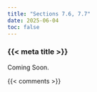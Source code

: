 ```yaml
---
title: "Sections 7.6, 7.7"
date: 2025-06-04
toc: false
---
```


### {{< meta title >}}

Coming Soon.


{{< comments >}}

